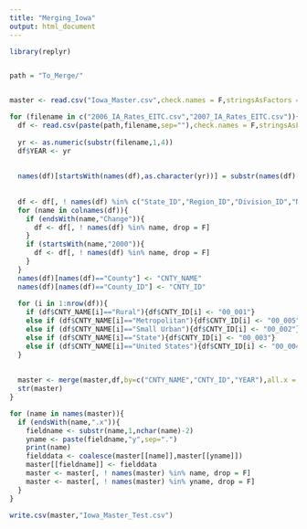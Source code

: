 ---
title: "Merging_Iowa"
output: html_document
---

```{r}
library(replyr)


path = "To_Merge/"


master <- read.csv("Iowa_Master.csv",check.names = F,stringsAsFactors = F)

for (filename in c("2006_IA_Rates_EITC.csv","2007_IA_Rates_EITC.csv")){
  df <- read.csv(paste(path,filename,sep=""),check.names = F,stringsAsFactors = F)
  
  yr <- as.numeric(substr(filename,1,4))
  df$YEAR <- yr  
  
  
  names(df)[startsWith(names(df),as.character(yr))] = substr(names(df)[startsWith(names(df),"20")],5,100)
  
  
  df <- df[, ! names(df) %in% c("State_ID","Region_ID","Division_ID","Nation_ID","IA_Region"), drop = F]
  for (name in colnames(df)){
    if (endsWith(name,"Change")){
      df <- df[, ! names(df) %in% name, drop = F]
    }
    if (startsWith(name,"2000")){
      df <- df[, ! names(df) %in% name, drop = F]
    }
  }
  names(df)[names(df)=="County"] <- "CNTY_NAME"
  names(df)[names(df)=="County_ID"] <- "CNTY_ID"
  
  for (i in 1:nrow(df)){
    if (df$CNTY_NAME[i]=="Rural"){df$CNTY_ID[i] <- "00_001"}
    else if (df$CNTY_NAME[i]=="Metropolitan"){df$CNTY_ID[i] <- "00_005"}
    else if (df$CNTY_NAME[i]=="Small Urban"){df$CNTY_ID[i] <- "00_002"}
    else if (df$CNTY_NAME[i]=="State"){df$CNTY_ID[i] <- "00_003"}
    else if (df$CNTY_NAME[i]=="United States"){df$CNTY_ID[i] <- "00_004"}
  }
  
  
  master <- merge(master,df,by=c("CNTY_NAME","CNTY_ID","YEAR"),all.x = T,no.dups = F)
  str(master)
}

for (name in names(master)){
  if (endsWith(name,".x")){
    fieldname <- substr(name,1,nchar(name)-2)
    yname <- paste(fieldname,"y",sep=".")
    print(name)
    fielddata <- coalesce(master[[name]],master[[yname]])
    master[[fieldname]] <- fielddata
    master <- master[, ! names(master) %in% name, drop = F]
    master <- master[, ! names(master) %in% yname, drop = F]
  }
}

write.csv(master,"Iowa_Master_Test.csv")







```